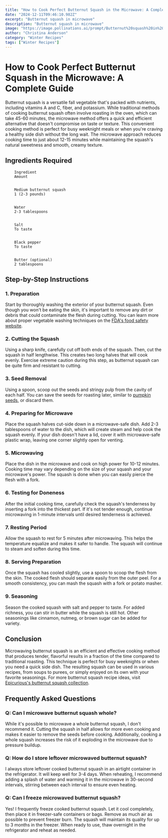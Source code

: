 ```yaml
---
title: "How to Cook Perfect Butternut Squash in the Microwave: A Complete Guide"
date: "2024-12-11T09:46:10.982Z"
excerpt: "Butternut squash in microwave"
description: "Butternut squash in microwave"
image: "https://image.pollinations.ai/prompt/Butternut%20squash%20in%20microwave%2C%20realistic%20photo%2C%20high%20quality%2C%204k?width=1024&height=1024&nologo=true"
author: "Christina Anderson"
category: "Winter Recipes"
tags: ["Winter Recipes"]
---
```


# How to Cook Perfect Butternut Squash in the Microwave: A Complete Guide


Butternut squash is a versatile fall vegetable that's packed with nutrients, including vitamins A and C, fiber, and potassium. While traditional methods of cooking butternut squash often involve roasting in the oven, which can take 45-60 minutes, the microwave method offers a quick and efficient alternative that doesn't compromise on taste or texture. This convenient cooking method is perfect for busy weeknight meals or when you're craving a healthy side dish without the long wait. The microwave approach reduces cooking time to just about 12-15 minutes while maintaining the squash's natural sweetness and smooth, creamy texture.



## Ingredients Required



    
        Ingredient
        Amount
    
    
        Medium butternut squash
        1 (2-3 pounds)
    
    
        Water
        2-3 tablespoons
    
    
        Salt
        To taste
    
    
        Black pepper
        To taste
    
    
        Butter (optional)
        2 tablespoons
    




## Step-by-Step Instructions


### 1. Preparation

Start by thoroughly washing the exterior of your butternut squash. Even though you won't be eating the skin, it's important to remove any dirt or debris that could contaminate the flesh during cutting. You can learn more about proper vegetable washing techniques on the [FDA's food safety website](https://www.fda.gov/food/buy-store-serve-safe-food/selecting-and-serving-produce-safely).



### 2. Cutting the Squash

Using a sharp knife, carefully cut off both ends of the squash. Then, cut the squash in half lengthwise. This creates two long halves that will cook evenly. Exercise extreme caution during this step, as butternut squash can be quite firm and resistant to cutting.



### 3. Seed Removal

Using a spoon, scoop out the seeds and stringy pulp from the cavity of each half. You can save the seeds for roasting later, similar to [pumpkin seeds](https://www.almanac.com/how-roast-pumpkin-seeds-recipe), or discard them.



### 4. Preparing for Microwave

Place the squash halves cut-side down in a microwave-safe dish. Add 2-3 tablespoons of water to the dish, which will create steam and help cook the squash evenly. If your dish doesn't have a lid, cover it with microwave-safe plastic wrap, leaving one corner slightly open for venting.



### 5. Microwaving

Place the dish in the microwave and cook on high power for 10-12 minutes. Cooking time may vary depending on the size of your squash and your microwave's power. The squash is done when you can easily pierce the flesh with a fork.



### 6. Testing for Doneness

After the initial cooking time, carefully check the squash's tenderness by inserting a fork into the thickest part. If it's not tender enough, continue microwaving in 1-minute intervals until desired tenderness is achieved.



### 7. Resting Period

Allow the squash to rest for 5 minutes after microwaving. This helps the temperature equalize and makes it safer to handle. The squash will continue to steam and soften during this time.



### 8. Serving Preparation

Once the squash has cooled slightly, use a spoon to scoop the flesh from the skin. The cooked flesh should separate easily from the outer peel. For a smooth consistency, you can mash the squash with a fork or potato masher.



### 9. Seasoning

Season the cooked squash with salt and pepper to taste. For added richness, you can stir in butter while the squash is still hot. Other seasonings like cinnamon, nutmeg, or brown sugar can be added for variety.



## Conclusion

Microwaving butternut squash is an efficient and effective cooking method that produces tender, flavorful results in a fraction of the time compared to traditional roasting. This technique is perfect for busy weeknights or when you need a quick side dish. The resulting squash can be used in various recipes, from soups to purees, or simply enjoyed on its own with your favorite seasonings. For more butternut squash recipe ideas, visit [Epicurious's butternut squash collection](https://www.epicurious.com/ingredients/butternut-squash-recipes-gallery).



## Frequently Asked Questions


### Q: Can I microwave butternut squash whole?

While it's possible to microwave a whole butternut squash, I don't recommend it. Cutting the squash in half allows for more even cooking and makes it easier to remove the seeds before cooking. Additionally, cooking a whole squash increases the risk of it exploding in the microwave due to pressure buildup.



### Q: How do I store leftover microwaved butternut squash?

I always store leftover cooked butternut squash in an airtight container in the refrigerator. It will keep well for 3-4 days. When reheating, I recommend adding a splash of water and warming it in the microwave in 30-second intervals, stirring between each interval to ensure even heating.



### Q: Can I freeze microwaved butternut squash?

Yes! I frequently freeze cooked butternut squash. Let it cool completely, then place it in freezer-safe containers or bags. Remove as much air as possible to prevent freezer burn. The squash will maintain its quality for up to 3 months in the freezer. When ready to use, thaw overnight in the refrigerator and reheat as needed.

